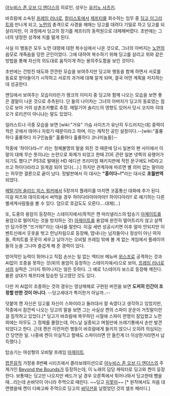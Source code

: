 [[아누비스 존 오브 디 엔더스]]의 히로인, 성우는 [[유키노 사츠키]].

바흐람에 소속된 [[프레임 러너]]로, [[칼리스토]]에서 [[제프티]]를 회수하는 임무 중 [[딩고 이그리트]]와 만나게 되고, [[노먼]]의 총격으로 사경을 헤매는 딩고를 데려다 기밀로 하고 딩고를 되살리지만, 이 과정에서 딩고의 장기를 제프티의 동력원으로 대체해버렸다. 초반에는 그녀의 냉정한 성격에 치를 떨게 된다.

사실 이 행동은 모두 노먼 대령에 대한 복수심에서 나온 것으로, 그녀의 아버지는 [[노먼]]의 음모로 개죽음을 당한 군인이었다. 그에 대하여 복수하기 위해 딩고를 살리고 위와 같은 방법을 통해 자신의 의도대로 움직이게 하는 용의주도함을 보인 것이다. 

초반에는 건방진 태도와 깐깐한 모습을 보여주지만 딩고와 행동을 함께 하면서 서로를 동료로 받아들이기 시작하고 서로의 과거에 대해 알게 되며, 결국 어먼 계획을 저지하는 데 성공한다. 

엔딩에서 보여주는 모습이라든가 랭크의 이미지 중 딩고와 함께 나오는 모습을 보면 좋은 결말이 나온 것으로 추측된다. 단 둘의 나이차는 그녀의 아버지가 딩고의 동료였는 점으로 보아 거의 삼촌조카뻘로 추정. 메탈기어 솔리드의 영향도 있어서 당시 코지마 히데오가 로리콘이 아니냐는 말도 있었다.

일러스트나 극중 모습을 보면 [wiki:"거유" 가슴 사이즈가 유난히 두드러지는데] 중력이 적은 곳에서 태어나 자랐기 때문이라고 하며, 이는 제작진 공인 설정이다.--[wiki:"훌륭하다 훌륭하다 지구인놈들" 훌륭하다 훌륭하다 코나미놈들]--

작중에 '하이다라~!!' 라는 정체불명의 말을 외친 것 때문에 당시 일본의 팬 사이에서 이 말이 대체 무슨 뜻이냐는 논란으로 화제가 되었고 한때 ZOE 관련 일본 넷쪽의 유행어가 되기도 했다.[* PS3로 발매된 HD 에디션 프리미엄 패키지판에 적힌 문구에도 HD라고 쓰고 하이다라라고 읽게끔 되어 있다(...).] 하지만 관계자에 따르면 별 의미 없는 말이라는 허무한 결론으로 끝이 났다. 정발판에서 이 대사는 '''"흥이다~!"'''라는 대사로 '''초월번역'''되었다.

[[메탈기어 솔리드 피스 워커]]에서 5장까지 플레이를 마치면 코옵통신 대화에 추가 된다. 이걸 파즈와 데이트에서 써먹을 경우 하이다라아아아아!! 하이다아라!! 로 얘기하는 다른 별세계사람들을 볼 수 있다. 덤으로 호감도도 오른다....대체(...)

또, 도중의 용암이 등장하는 스테이지에서(목적은 켄 마리넬리스의 탑승기 [[아제이트]]를 용암으로 떨어지는 것을 방지하는 것) [[아제이트]]를 용암에 완전히 떨어트리지 않고 살짝만 담가주면 "뜨거워!"라는 대사를 말한다. 이걸 세번 성공시키면 이후 얼마 안되지만 이벤트신에서 웃옷을 벗고 런닝차림으로 등장해, 땀내나는 남자들이나 정상이 아닌 여자들, 콕피트를 꼿꼿이 세우고 날아가는 오비탈 프레임 밖에 볼 게 없는 게임에서 플레이어들의 눈을 그나마 즐겁게 해 준 경력이 있다. 

방어적인 능력이 뛰어나고 직접 손쓰는 일 없는 엑티브 메뉴버 [[위스프]]로 공격하는 것과 AI없이 조종을 못하는 것(위의 용암이 등장하는 스테이지에서)으로 보아, [[프레임 러너]]로서의 실력은 그다지 뛰어나지는 않은 듯하다. 그 예로 1스테이지 보스로 등장해 깨진다. 물론 상대가 제프티에 탑승한 딩고였던 것도 있다.

다만 저 AI없이 조종하는 것의 경우는 영상매체로 구현된 버전을 보면 '''도저히 인간이 조정할 만한 것이 아니다.''' --딩고세대가 특이한거 아닐까..--

덧붙여 켄 자신은 딩고를 자신이 스파이라고 둘러대서 잘 속였다고 생각하고 있었지만, 작중에서 잠깐씩 나오는 딩고의 말을 보면 그는 사실상 켄의 스파이 운운이 거짓말이란걸 짐작하고 있었다.[* 딩고가 바흐람에 복무하던 시절에 스파이 한명이 잠입했고 노먼 외에는 아무도 그 정체를 몰랐는데, 어느날 실종되고 며칠만에 쓰레기통에서 손만 발견 되었다고 한다. 근데 켄은 이런저런 행동이 바흐람에게 들키지 않으니 오히려 의심되는건 당연한 일. 나중에 켄이 이실직고 할때도 스파이라면 안 들킨게 더 이상한거라면서 납득했다.]


탑승기는 여성형의 오비탈 프레임 [[아제이트]].

[[팝픈뮤직]] 가정용 8번째 시리즈에서 콜라보레이션으로 [[아누비스 존 오브 디 엔더스]]의 주제가인 [[Beyond the Bounds]]가 등장하는데, 이 노래의 담당 캐릭터로 딩고와 켄이 등장한다. 보통때는 딩고만 나오지만 배드가 날 경우 오른쪽에서 튀어나와서 딩고한테 뺨을 때...리는데 손바닥이 아니라 주먹으로 때린다. ~~딩고 [[지못미]]~~ [* 원작에서도 처음 대면했을때 켄이 다짜고짜 주먹으로 딩고의 [[싸닥션]]을 날렸었던 것의 셀프 패러디.]
